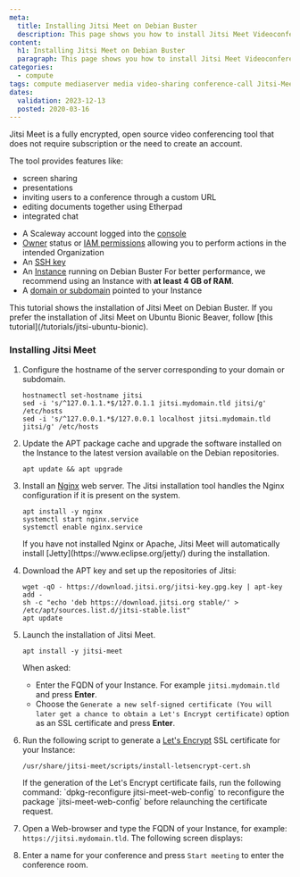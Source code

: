 ```yaml
---
meta:
  title: Installing Jitsi Meet on Debian Buster
  description: This page shows you how to install Jitsi Meet Videoconferencing on Debian Buster (10)
content:
  h1: Installing Jitsi Meet on Debian Buster
  paragraph: This page shows you how to install Jitsi Meet Videoconferencing on Debian Buster (10)
categories:
  - compute
tags: compute mediaserver media video-sharing conference-call Jitsi-Meet Debian-Buster
dates:
  validation: 2023-12-13
  posted: 2020-03-16
---
```


Jitsi Meet is a fully encrypted, open source video conferencing tool that does not require subscription or the need to create an account.

The tool provides features like:
* screen sharing
* presentations
* inviting users to a conference through a custom URL
* editing documents together using Etherpad
* integrated chat

<Macro id="requirements" />

- A Scaleway account logged into the [console](https://console.scaleway.com)
- [Owner](/identity-and-access-management/iam/concepts/#owner) status or [IAM permissions](/identity-and-access-management/iam/concepts/#permission) allowing you to perform actions in the intended Organization
- An [SSH key](/identity-and-access-management/organizations-and-projects/how-to/create-ssh-key/)
- An [Instance](/compute/instances/how-to/create-an-instance) running on Debian Buster
    For better performance, we recommend using an Instance with **at least 4 GB of RAM**.
- A [domain or subdomain](/network/domains-and-dns/quickstart/) pointed to your Instance

<Message type="note">
  This tutorial shows the installation of Jitsi Meet on Debian Buster. If you prefer the installation of Jitsi Meet on Ubuntu Bionic Beaver, follow [this tutorial](/tutorials/jitsi-ubuntu-bionic).
</Message>

### Installing Jitsi Meet

1. Configure the hostname of the server corresponding to your domain or subdomain.
    ```
    hostnamectl set-hostname jitsi
    sed -i 's/^127.0.1.1.*$/127.0.1.1 jitsi.mydomain.tld jitsi/g' /etc/hosts
    sed -i 's/^127.0.0.1.*$/127.0.0.1 localhost jitsi.mydomain.tld jitsi/g' /etc/hosts
    ```
2. Update the APT package cache and upgrade the software installed on the Instance to the latest version available on the Debian repositories.
    ```
    apt update && apt upgrade
    ```
3. Install an [Nginx](https://nginx.org) web server. The Jitsi installation tool handles the Nginx configuration if it is present on the system.
    ```
    apt install -y nginx
    systemctl start nginx.service
    systemctl enable nginx.service
    ```

    <Message type="important">
    If you have not installed Nginx or Apache, Jitsi Meet will automatically install [Jetty](https://www.eclipse.org/jetty/) during the installation.
    </Message>

4. Download the APT key and set up the repositories of Jitsi:
    ```
    wget -qO - https://download.jitsi.org/jitsi-key.gpg.key | apt-key add -
    sh -c "echo 'deb https://download.jitsi.org stable/' > /etc/apt/sources.list.d/jitsi-stable.list"
    apt update
    ```
5. Launch the installation of Jitsi Meet.
    ```
    apt install -y jitsi-meet
    ```
    When asked:

      - Enter the FQDN of your Instance. For example `jitsi.mydomain.tld` and press **Enter**.
      - Choose the `Generate a new self-signed certificate (You will later get a chance to obtain a Let's Encrypt certificate)` option as an SSL certificate and press **Enter**.
6. Run the following script to generate a [Let's Encrypt](https://letsencrypt.org) SSL certificate for your Instance:
    ```
    /usr/share/jitsi-meet/scripts/install-letsencrypt-cert.sh
    ```

    <Message type="tip">
    If the generation of the Let's Encrypt certificate fails, run the following command: `dpkg-reconfigure jitsi-meet-web-config` to reconfigure the package `jitsi-meet-web-config` before relaunching the certificate request.
    </Message>
7. Open a Web-browser and type the FQDN of your Instance, for example: `https://jitsi.mydomain.tld`. The following screen displays:
    <Lightbox src="scaleway-jitsi_home_2.webp" alt="" />
8. Enter a name for your conference and press `Start meeting` to enter the conference room.
    <Lightbox src="scaleway-jitsi-meet-conf-call-2.webp" alt="" />